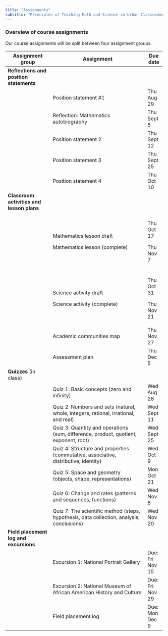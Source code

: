 ```yaml
---
title: "Assignments"
subtitle: "Principles of Teaching Math and Science in Urban Classrooms II (Grades 4-6)"
---
```


### **Overview of course assignments**

Our course assignments will be split between four assignment groups.

+-------------------------------------------+-------------------------------------------------------------------------------------------+-----------------+
| Assignment group                          | Assignment                                                                                | Due date        |
+===========================================+===========================================================================================+=================+
| **Reflections and position statements**   |                                                                                           |                 |
+-------------------------------------------+-------------------------------------------------------------------------------------------+-----------------+
|                                           | Position statement #1                                                                     | Thu Aug 29      |
+-------------------------------------------+-------------------------------------------------------------------------------------------+-----------------+
|                                           | Reflection: Mathematics autobiography                                                     | Thu Sept 5      |
+-------------------------------------------+-------------------------------------------------------------------------------------------+-----------------+
|                                           | Position statement 2                                                                      | Thu Sept 12     |
+-------------------------------------------+-------------------------------------------------------------------------------------------+-----------------+
|                                           | Position statement 3                                                                      | Thu Sept 25     |
+-------------------------------------------+-------------------------------------------------------------------------------------------+-----------------+
|                                           | Position statement 4                                                                      | Thu Oct 10      |
+-------------------------------------------+-------------------------------------------------------------------------------------------+-----------------+
| **Classroom activities and lesson plans** |                                                                                           |                 |
+-------------------------------------------+-------------------------------------------------------------------------------------------+-----------------+
|                                           |                                                                                           |                 |
+-------------------------------------------+-------------------------------------------------------------------------------------------+-----------------+
|                                           | Mathematics lesson draft                                                                  | Thu Oct 17      |
|                                           |                                                                                           |                 |
|                                           | Mathematics lesson (complete)                                                             | Thu Nov 7       |
+-------------------------------------------+-------------------------------------------------------------------------------------------+-----------------+
|                                           |                                                                                           |                 |
+-------------------------------------------+-------------------------------------------------------------------------------------------+-----------------+
|                                           | Science activity draft                                                                    | Thu Oct 31      |
|                                           |                                                                                           |                 |
|                                           | Science activity (complete)                                                               | Thu Nov 21      |
+-------------------------------------------+-------------------------------------------------------------------------------------------+-----------------+
|                                           | Academic communities map                                                                  | Thu Nov 27      |
+-------------------------------------------+-------------------------------------------------------------------------------------------+-----------------+
|                                           | Assessment plan                                                                           | Thu Dec 5       |
+-------------------------------------------+-------------------------------------------------------------------------------------------+-----------------+
| **Quizzes** (in class)                    |                                                                                           |                 |
+-------------------------------------------+-------------------------------------------------------------------------------------------+-----------------+
|                                           | Quiz 1: Basic concepts (zero and infinity)                                                | Wed Aug 28      |
+-------------------------------------------+-------------------------------------------------------------------------------------------+-----------------+
|                                           | Quiz 2: Numbers and sets (natural, whole, integers, rational, irrational, and real)       | Wed Sept 11     |
+-------------------------------------------+-------------------------------------------------------------------------------------------+-----------------+
|                                           | Quiz 3: Quantity and operations (sum, difference, product, quotient, exponent, root)      | Wed Sept 25     |
+-------------------------------------------+-------------------------------------------------------------------------------------------+-----------------+
|                                           | Quiz 4: Structure and properties (commutative, associative, distributive, identity)       | Wed Oct 9       |
+-------------------------------------------+-------------------------------------------------------------------------------------------+-----------------+
|                                           | Quiz 5: Space and geometry (objects, shape, representations)                              | Mon Oct 21      |
+-------------------------------------------+-------------------------------------------------------------------------------------------+-----------------+
|                                           | Quiz 6: Change and rates (patterns and sequences, functions)                              | Wed Nov 6       |
+-------------------------------------------+-------------------------------------------------------------------------------------------+-----------------+
|                                           | Quiz 7: The scientific method (steps, hypothesis, data collection, analysis, conclusions) | Wed Nov 20      |
+-------------------------------------------+-------------------------------------------------------------------------------------------+-----------------+
| **Field placement log and excursions**    |                                                                                           |                 |
+-------------------------------------------+-------------------------------------------------------------------------------------------+-----------------+
|                                           | Excursion 1: National Portrait Gallery                                                    | Due: Fri Nov 15 |
+-------------------------------------------+-------------------------------------------------------------------------------------------+-----------------+
|                                           | Excursion 2: National Museum of African American History and Culture                      | Due: Fri Nov 29 |
+-------------------------------------------+-------------------------------------------------------------------------------------------+-----------------+
|                                           | Field placement log                                                                       | Due: Mon Dec 9  |
+-------------------------------------------+-------------------------------------------------------------------------------------------+-----------------+
